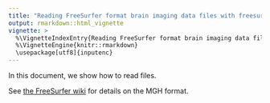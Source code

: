 ```yaml
---
title: "Reading FreeSurfer format brain imaging data files with freesurferformats"
output: rmarkdown::html_vignette
vignette: >
  %\VignetteIndexEntry{Reading FreeSurfer format brain imaging data files with freesurferformats}
  %\VignetteEngine{knitr::rmarkdown}
  \usepackage[utf8]{inputenc}
---
```


In this document, we show how to read files.

See [the FreeSurfer wiki](https://surfer.nmr.mgh.harvard.edu/fswiki/FsTutorial/MghFormat) for details on the MGH format.
